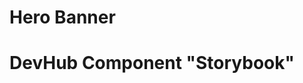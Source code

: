 
<Meta title="Hero Banner" />

# Hero Banner

<Preview>
    <Story name="hero banner">
        <HeroBanner
            background={MockAuthorImage}
            breadcrumb={[
                { label: 'Home', to: '#' },
                { label: 'Storybook', to: '#' }
            ]}
        >
            <H1>DevHub Component "Storybook"</H1>
            <BylineBlock
                authorName="UP Team"
                authorImage={MockAuthorImage}
            />
        </HeroBanner>
    </Story>
</Preview>

